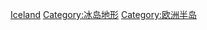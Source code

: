 {{Commons cat|Peninsulas of Iceland}}

[[Category:各国半岛|Iceland]]
[[Category:冰岛地形|Category:冰岛地形]]
[[Category:欧洲半岛|Category:欧洲半岛]]